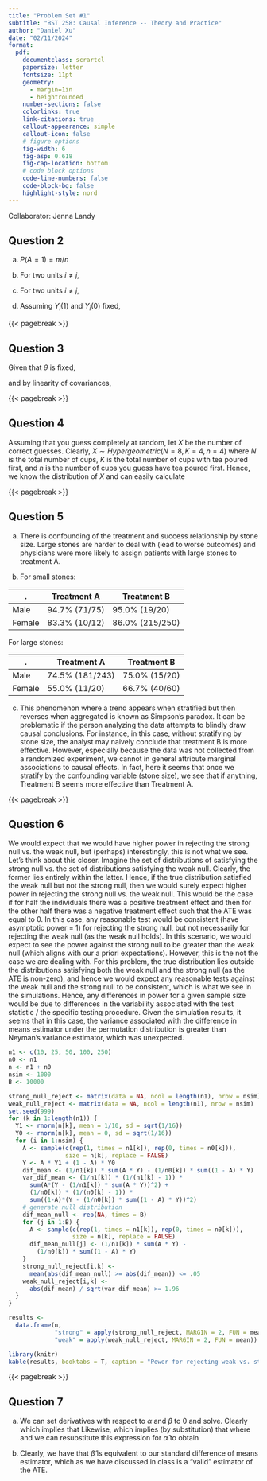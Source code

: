 ```yaml
---
title: "Problem Set #1"
subtitle: "BST 258: Causal Inference -- Theory and Practice"
author: "Daniel Xu"
date: "02/11/2024"
format:
  pdf:
    documentclass: scrartcl
    papersize: letter
    fontsize: 11pt
    geometry:
      - margin=1in
      - heightrounded
    number-sections: false
    colorlinks: true
    link-citations: true
    callout-appearance: simple
    callout-icon: false
    # figure options
    fig-width: 6
    fig-asp: 0.618
    fig-cap-location: bottom
    # code block options
    code-line-numbers: false
    code-block-bg: false
    highlight-style: nord
---
```


Collaborator: Jenna Landy

## Question 2

:::{.callout-note title="Answer"}
a) $P(A = 1) = m/n$

b) For two units $i \neq j$,
\begin{align*}
  P(A_i = 1, A_j = 1) &= P(A_j = 1 | A_i = 1) P(A_i = 1)\\
  &= \frac{(m - 1)}{(n - 1)} \frac{m}{n}\\
  P(A_i = 1, A_j = 0) &= P(A_j = 0 | A_i = 1) P(A_i = 1)\\
  &= \frac{(n - 1 - m)}{(n - 1)} \frac{m}{n}\\
  P(A_i = 0, A_j = 1) &= P(A_j = 1 | A_i = 0) P(A_i = 0)\\
  &= \frac{m}{(n - 1)} \frac{(n - m)}{n}\\
  P(A_i = 0, A_j = 0) &= P(A_j = 0 | A_i = 0) P(A_i = 0)\\
  &= \frac{(n - 1 - m)}{(n - 1)} \frac{(n - m)}{n}
\end{align*}

c) For two units $i \neq j$,
\begin{align*}
  Var(A_i) &= E(A_i^2) - E(A_i)^2\\
  &= P(A_i = 1) \left( 1 - P(A_i = 1) \right)\\
  &= \frac{m}{n} \left( 1 - \frac{m}{n} \right)\\
  Cov(A_i, A_j) &= E(A_i A_j) - E(A_i) E(A_j)\\
  &= P(A_i = 1, A_j = 1) - P(A_i = 1) P(A_j = 1)\\
  &= \frac{(m - 1)m}{(n - 1)n} - \left( \frac{m}{n} \right)^2
\end{align*}

d) Assuming $Y_i(1)$ and $Y_i(0)$ fixed,
\begin{align*}
  E(\theta^{ATT}) &= E\left(\frac{1}{m} \sum_{i = 1}^n A_i \left( Y_i(1) - Y_i(0) \right)\right)\\
  &= \frac{1}{m} \sum_{i = 1}^n \left( Y_i(1) - Y_i(0) \right) E(A_i)\\
  &= \frac{1}{n} \sum_{i = 1}^n \left( Y_i(1) - Y_i(0) \right)\\
  &= \theta^{SATE}
\end{align*}
:::


{{< pagebreak >}}


## Question 3

:::{.callout-note title="Answer"}
Given that $\theta$ is fixed,

\begin{align*}
Var(Y_i(1)) = Var(Y_i(0) + \theta) = Var(Y_i(0))
\end{align*}
and by linearity of covariances,
\begin{align*}
  \rho(Y_i(1), Y_i(0)) &= \frac{Cov(Y_i(1), Y_i(0))}{\sqrt{Var(Y_i(1)) Var(Y_i(0))}}\\
  &= \frac{Cov(Y_i(0) + \theta, Y_i(0))}{Var(Y_i(0))}\\
  &= \frac{Var(Y_i(0)}{Var(Y_i(0))}\\
  &= 1
\end{align*}
:::


{{< pagebreak >}}


## Question 4

:::{.callout-note title="Answer"}
Assuming that you guess completely at random, let $X$ be the number of correct guesses. Clearly, $X \sim Hypergeometric(N = 8, K = 4, n = 4)$ where $N$ is the total number of cups, $K$ is the total number of cups with tea poured first, and $n$ is the number of cups you guess have tea poured first. Hence, we know the distribution of $X$ and can easily calculate
\begin{align*}
  P(X = 0) &= \frac{1}{70}\\
  P(X = 1) &= \frac{16}{70}\\
  P(X = 2) &= \frac{36}{70}\\
  P(X = 3) &= \frac{16}{70}\\
  P(X = 4) &= \frac{1}{70}
\end{align*}

:::


{{< pagebreak >}}


## Question 5

:::{.callout-note title="Answer"}
a) There is confounding of the treatment and success relationship by stone size. Large stones are harder to deal with (lead to worse outcomes) and physicians were more likely to assign patients with large stones to treatment A.

b) For small stones:

|.       |Treatment A    |Treatment B      |
|--------|---------------|-----------------|
| Male   |94.7% (71/75)  |95.0% (19/20)    |
| Female |83.3% (10/12)  |86.0% (215/250)  |

For large stones:

|.       |Treatment A    |Treatment B      |
|--------|---------------|-----------------|
| Male   |74.5% (181/243)|75.0% (15/20)    |
| Female |55.0% (11/20)  |66.7% (40/60)    |

c) This phenomenon where a trend appears when stratified but then reverses when aggregated is known as Simpson's paradox. It can be problematic if the person analyzing the data attempts to blindly draw causal conclusions. For instance, in this case, without stratifying by stone size, the analyst may naively conclude that treatment B is more effective. However, especially because the data was not collected from a randomized experiment, we cannot in general attribute marginal associations to causal effects. In fact, here it seems that once we stratify by the confounding variable (stone size), we see that if anything, Treatment B seems more effective than Treatment A.

:::


{{< pagebreak >}}

## Question 6

:::{.callout-note title="Answer"}

We would expect that we would have higher power in rejecting the strong null vs. the weak null, but (perhaps) interestingly, this is not what we see. Let's think about this closer. Imagine the set of distributions of satisfying the strong null vs. the set of distributions satisfying the weak null. Clearly, the former lies entirely within the latter. Hence, if the true distribution satisfied the weak null but not the strong null, then we would surely expect higher power in rejecting the strong null vs. the weak null. This would be the case if for half the individuals there was a positive treatment effect and then for the other half there was a negative treatment effect such that the ATE was equal to 0. In this case, any reasonable test would be consistent (have asymptotic power = 1) for rejecting the strong null, but not necessarily for rejecting the weak null (as the weak null holds). In this scenario, we would expect to see the power against the strong null to be greater than the weak null (which aligns with our a priori expectations). However, this is the not the case we are dealing with. For this problem, the true distribution lies outside the distributions satisfying both the weak null and the strong null (as the ATE is non-zero), and hence we would expect any reasonable tests against the weak null and the strong null to be consistent, which is what we see in the simulations. Hence, any differences in power for a given sample size would be due to differences in the variability associated with the test statistic / the specific testing procedure. Given the simulation results, it seems that in this case, the variance associated with the difference in means estimator under the permutation distribution is greater than Neyman's variance estimator, which was unexpected.

```r
n1 <- c(10, 25, 50, 100, 250)
n0 <- n1
n <- n1 + n0
nsim <- 1000
B <- 10000

strong_null_reject <- matrix(data = NA, ncol = length(n1), nrow = nsim)
weak_null_reject <- matrix(data = NA, ncol = length(n1), nrow = nsim)
set.seed(999)
for (k in 1:length(n1)) {
  Y1 <- rnorm(n[k], mean = 1/10, sd = sqrt(1/16))
  Y0 <- rnorm(n[k], mean = 0, sd = sqrt(1/16))
  for (i in 1:nsim) {
    A <- sample(c(rep(1, times = n1[k]), rep(0, times = n0[k])), 
                size = n[k], replace = FALSE)
    Y <- A * Y1 + (1 - A) * Y0
    dif_mean <- (1/n1[k]) * sum(A * Y) - (1/n0[k]) * sum((1 - A) * Y)
    var_dif_mean <- (1/n1[k]) * (1/(n1[k] - 1)) * 
      sum(A*(Y - (1/n1[k]) * sum(A * Y))^2) + 
      (1/n0[k]) * (1/(n0[k] - 1)) * 
      sum((1-A)*(Y - (1/n0[k]) * sum((1 - A) * Y))^2)
    # generate null distribution
    dif_mean_null <- rep(NA, times = B)
    for (j in 1:B) {
      A <- sample(c(rep(1, times = n1[k]), rep(0, times = n0[k])), 
                  size = n[k], replace = FALSE)
      dif_mean_null[j] <- (1/n1[k]) * sum(A * Y) - 
        (1/n0[k]) * sum((1 - A) * Y)
    }
    strong_null_reject[i,k] <- 
      mean(abs(dif_mean_null) >= abs(dif_mean)) <= .05
    weak_null_reject[i,k] <- 
      abs(dif_mean) / sqrt(var_dif_mean) >= 1.96
  }
}

results <- 
  data.frame(n, 
             "strong" = apply(strong_null_reject, MARGIN = 2, FUN = mean), 
             "weak" = apply(weak_null_reject, MARGIN = 2, FUN = mean))

```

```r
library(knitr)
kable(results, booktabs = T, caption = "Power for rejecting weak vs. strong null hypotheses for 1,000 simulated datasets.", col.names = c("n", "Power against strong null", "Power against weak null"))
```

:::

{{< pagebreak >}}


## Question 7

:::{.callout-note title="Answer"}
a) We can set derivatives with respect to $\alpha$ and $\beta$ to 0 and solve. Clearly
\begin{align*}
  U(\alpha) = -\frac{1}{n} \sum_{i = 1}^n (Y_i - \alpha - \beta A_i) = 0
\end{align*}
which implies that
\begin{align*}
  \hat{\alpha} = \frac{1}{n} \sum_{i = 1}^n (Y_i - \hat{\beta} A_i).
\end{align*}
Likewise,
\begin{align*}
  U(\beta) = -\frac{1}{n} \sum_{i = 1}^n A_i (Y_i - \alpha - \beta A_i) = 0
\end{align*}
which implies (by substitution) that
\begin{align*}
  \frac{\beta}{n} \sum_{i = 1}^n A_i &= \frac{1}{n} \sum_{i = 1}^n (A_i Y_i - \alpha A_i)\\
  \frac{\beta m}{n} &= \frac{1}{n} \sum_{i = 1}^n A_i Y_i - \frac{\alpha m}{n}\\
  \beta &= \frac{1}{m} \sum_{i = 1}^n A_i Y_i - \alpha\\
  \beta \left( \frac{n - m}{n} \right) &= \bar{Y_1} - \bar(Y)\\
  \hat{\beta} &= \frac{n}{n-m} \left( \bar{Y_1} - \bar{Y} \right)\\
  \hat{\beta} &= \frac{n}{n-m} \left( \bar{Y_1} - \frac{m}{n} \bar{Y_1} - \frac{n - m}{n} \bar{Y_0} \right)\\
  \hat{\beta} &= \bar{Y_1} - \bar{Y_0}\\
\end{align*}
where
\begin{align*}
\bar{Y_1} = \frac{1}{m} \sum_{i = 1}^n A_i Y_i, \qquad \bar{Y_0} = \frac{1}{n-m} \sum_{i = 1}^n (1 - A_i) Y_i
\end{align*}
and we can resubstitute this expression for $\hat{\alpha}$ to obtain
\begin{align*}
\hat{\alpha} &= \frac{m}{n} \bar{Y_1} + \frac{n-m}{n} \bar{Y_0} - \frac{m}{n} \left(\bar{Y_1} - \bar{Y_0} \right)\\
&= \bar{Y_0}
\end{align*}

b) Clearly, we have that $\hat{\beta}$ is equivalent to our standard difference of means estimator, which as we have discussed in class is a "valid" estimator of the ATE.

:::



